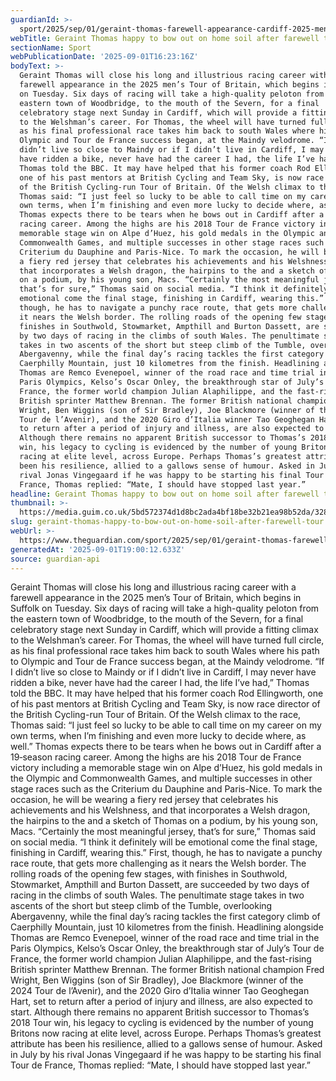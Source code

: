 ```yaml
---
guardianId: >-
  sport/2025/sep/01/geraint-thomas-farewell-appearance-cardiff-2025-men-tour-britain
webTitle: Geraint Thomas happy to bow out on home soil after farewell tour
sectionName: Sport
webPublicationDate: '2025-09-01T16:23:16Z'
bodyText: >-
  Geraint Thomas will close his long and illustrious racing career with a
  farewell appearance in the 2025 men’s Tour of Britain, which begins in Suffolk
  on Tuesday. Six days of racing will take a high-quality peloton from the
  eastern town of Woodbridge, to the mouth of the Severn, for a final
  celebratory stage next Sunday in Cardiff, which will provide a fitting climax
  to the Welshman’s career. For Thomas, the wheel will have turned full circle,
  as his final professional race takes him back to south Wales where his path to
  Olympic and Tour de France success began, at the Maindy velodrome. “If I
  didn’t live so close to Maindy or if I didn’t live in Cardiff, I may never
  have ridden a bike, never have had the career I had, the life I’ve had,”
  Thomas told the BBC. It may have helped that his former coach Rod Ellingworth,
  one of his past mentors at British Cycling and Team Sky, is now race director
  of the British Cycling-run Tour of Britain. Of the Welsh climax to the race,
  Thomas said: “I just feel so lucky to be able to call time on my career on my
  own terms, when I’m finishing and even more lucky to decide where, as well.”
  Thomas expects there to be tears when he bows out in Cardiff after a 19‑season
  racing career. Among the highs are his 2018 Tour de France victory including a
  memorable stage win on Alpe d’Huez, his gold medals in the Olympic and
  Commonwealth Games, and multiple successes in other stage races such as the
  Criterium du Dauphine and Paris-Nice. To mark the occasion, he will be wearing
  a fiery red jersey that celebrates his achievements and his Welshness, and
  that incorporates a Welsh dragon, the hairpins to the and a sketch of Thomas
  on a podium, by his young son, Macs. “Certainly the most meaningful jersey,
  that’s for sure,” Thomas said on social media. “I think it definitely will be
  emotional come the final stage, finishing in Cardiff, wearing this.” First,
  though, he has to navigate a punchy race route, that gets more challenging as
  it nears the Welsh border. The rolling roads of the opening few stages, with
  finishes in Southwold, Stowmarket, Ampthill and Burton Dassett, are succeeded
  by two days of racing in the climbs of south Wales. The penultimate stage
  takes in two ascents of the short but steep climb of the Tumble, overlooking
  Abergavenny, while the final day’s racing tackles the first category climb of
  Caerphilly Mountain, just 10 kilometres from the finish. Headlining alongside
  Thomas are Remco Evenepoel, winner of the road race and time trial in the
  Paris Olympics, Kelso’s Oscar Onley, the breakthrough star of July’s Tour de
  France, the former world champion Julian Alaphilippe, and the fast-rising
  British sprinter Matthew Brennan. The former British national champion Fred
  Wright, Ben Wiggins (son of Sir Bradley), Joe Blackmore (winner of the 2024
  Tour de l’Avenir), and the 2020 Giro d’Italia winner Tao Geoghegan Hart, set
  to return after a period of injury and illness, are also expected to start.
  Although there remains no apparent British successor to Thomas’s 2018 Tour
  win, his legacy to cycling is evidenced by the number of young Britons now
  racing at elite level, across Europe. Perhaps Thomas’s greatest attribute has
  been his resilience, allied to a gallows sense of humour. Asked in July by his
  rival Jonas Vingegaard if he was happy to be starting his final Tour de
  France, Thomas replied: “Mate, I should have stopped last year.”
headline: Geraint Thomas happy to bow out on home soil after farewell tour
thumbnail: >-
  https://media.guim.co.uk/5bd572374d1d8bc2ada4bf18be32b21ea98b52da/328_0_3259_2608/500.jpg
slug: geraint-thomas-happy-to-bow-out-on-home-soil-after-farewell-tour
webUrl: >-
  https://www.theguardian.com/sport/2025/sep/01/geraint-thomas-farewell-appearance-cardiff-2025-men-tour-britain
generatedAt: '2025-09-01T19:00:12.633Z'
source: guardian-api
---
```

Geraint Thomas will close his long and illustrious racing career with a farewell appearance in the 2025 men’s Tour of Britain, which begins in Suffolk on Tuesday. Six days of racing will take a high-quality peloton from the eastern town of Woodbridge, to the mouth of the Severn, for a final celebratory stage next Sunday in Cardiff, which will provide a fitting climax to the Welshman’s career. For Thomas, the wheel will have turned full circle, as his final professional race takes him back to south Wales where his path to Olympic and Tour de France success began, at the Maindy velodrome. “If I didn’t live so close to Maindy or if I didn’t live in Cardiff, I may never have ridden a bike, never have had the career I had, the life I’ve had,” Thomas told the BBC. It may have helped that his former coach Rod Ellingworth, one of his past mentors at British Cycling and Team Sky, is now race director of the British Cycling-run Tour of Britain. Of the Welsh climax to the race, Thomas said: “I just feel so lucky to be able to call time on my career on my own terms, when I’m finishing and even more lucky to decide where, as well.” Thomas expects there to be tears when he bows out in Cardiff after a 19‑season racing career. Among the highs are his 2018 Tour de France victory including a memorable stage win on Alpe d’Huez, his gold medals in the Olympic and Commonwealth Games, and multiple successes in other stage races such as the Criterium du Dauphine and Paris-Nice. To mark the occasion, he will be wearing a fiery red jersey that celebrates his achievements and his Welshness, and that incorporates a Welsh dragon, the hairpins to the and a sketch of Thomas on a podium, by his young son, Macs. “Certainly the most meaningful jersey, that’s for sure,” Thomas said on social media. “I think it definitely will be emotional come the final stage, finishing in Cardiff, wearing this.” First, though, he has to navigate a punchy race route, that gets more challenging as it nears the Welsh border. The rolling roads of the opening few stages, with finishes in Southwold, Stowmarket, Ampthill and Burton Dassett, are succeeded by two days of racing in the climbs of south Wales. The penultimate stage takes in two ascents of the short but steep climb of the Tumble, overlooking Abergavenny, while the final day’s racing tackles the first category climb of Caerphilly Mountain, just 10 kilometres from the finish. Headlining alongside Thomas are Remco Evenepoel, winner of the road race and time trial in the Paris Olympics, Kelso’s Oscar Onley, the breakthrough star of July’s Tour de France, the former world champion Julian Alaphilippe, and the fast-rising British sprinter Matthew Brennan. The former British national champion Fred Wright, Ben Wiggins (son of Sir Bradley), Joe Blackmore (winner of the 2024 Tour de l’Avenir), and the 2020 Giro d’Italia winner Tao Geoghegan Hart, set to return after a period of injury and illness, are also expected to start. Although there remains no apparent British successor to Thomas’s 2018 Tour win, his legacy to cycling is evidenced by the number of young Britons now racing at elite level, across Europe. Perhaps Thomas’s greatest attribute has been his resilience, allied to a gallows sense of humour. Asked in July by his rival Jonas Vingegaard if he was happy to be starting his final Tour de France, Thomas replied: “Mate, I should have stopped last year.”
